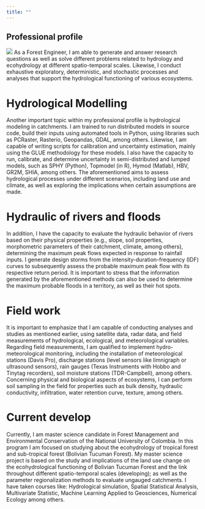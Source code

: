 ```yaml
---
title: ""
---
```


::: around-profile
::: text_param
::: contenedor
# Professional profile
:::
:::
:::

::: around-profile
::: text_param
::: contenedor
![](me2.png) As a Forest Engineer, I am able to generate and answer research questions as well as solve different problems related to hydrology and ecohydrology at different spatio-temporal scales. Likewise, I conduct exhaustive exploratory, deterministic, and stochastic processes and analyses that support the hydrological functioning of various ecosystems.

# Hydrological Modelling

Another important topic within my professional profile is hydrological modeling in catchments. I am trained to run distributed models in source code, build their inputs using automated tools in Python, using libraries such as PCRaster, Rasterio, Geopandas, GDAL, among others. Likewise, I am capable of writing scripts for calibration and uncertainty estimation, mainly using the GLUE methodology for these models. I also have the capacity to run, calibrate, and determine uncertainty in semi-distributed and lumped models, such as SPHY (Python), Topmodel (in R), Hymod (Matlab), HBV, GR2M, SHIA, among others. The aforementioned aims to assess hydrological processes under different scenarios, including land use and climate, as well as exploring the implications when certain assumptions are made.

# Hydraulic of rivers and floods

In addition, I have the capacity to evaluate the hydraulic behavior of rivers based on their physical properties (e.g., slope, soil properties, morphometric parameters of their catchment, climate, among others), determining the maximum peak flows expected in response to rainfall inputs. I generate design storms from the intensity-duration-frequency (IDF) curves to subsequently assess the probable maximum peak flow with its respective return period. It is important to stress that the information generated by the aforementioned methods can also be used to determine the maximum probable floods in a territory, as well as their hot spots.

# Field work

It is important to emphasize that I am capable of conducting analyses and studies as mentioned earlier, using satellite data, radar data, and field measurements of hydrological, ecological, and meteorological variables. Regarding field measurements, I am qualified to implement hydro-meteorological monitoring, including the installation of meteorological stations (Davis Pro), discharge stations (level sensors like limnigraph or ultrasound sensors), rain gauges (Texas Instruments with Hobbo and Tinytag recorders), soil moisture stations (TDR-Campbell), among others. Concerning physical and biological aspects of ecosystems, I can perform soil sampling in the field for properties such as bulk density, hydraulic conductivity, infiltration, water retention curve, texture, among others.

# Current develop

Currently, I am master science candidate in Forest Management and Environmental Conservation of the National University of Colombia. In this program I am focused on studying about the ecohydrology of tropical forest and sub-tropical forest (Bolivian Tucuman Forest). My master science project is based on the study and implications of the land use change on the ecohydrological functioning of Bolivian Tucuman Forest and the link throughout different spatio-temporal scales (developing); as well as the parameter regionalization methods to evaluate ungauged catchments. I have taken courses like: Hydrological simulation, Spatial Statistical Analysis, Multivariate Statistic, Machine Learning Applied to Geosciences, Numerical Ecology among others.
:::
:::
:::
